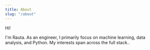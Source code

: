 ```yaml
---
title: About
slug: "/about"
---
```


Hi!

I'm Rauta. As an engineer, I primarily focus on machine learning, data analysis, and Python. My interests span across the full stack..